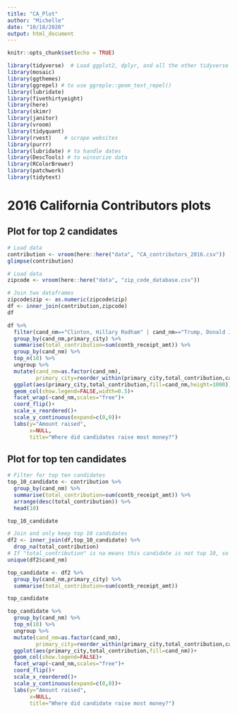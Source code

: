 ```yaml
---
title: "CA_Plot"
author: "Michelle"
date: "10/18/2020"
output: html_document
---
```


```r
knitr::opts_chunk$set(echo = TRUE)
```

```r
library(tidyverse)  # Load ggplot2, dplyr, and all the other tidyverse packages
library(mosaic)
library(ggthemes)
library(ggrepel) # to use ggreple::geom_text_repel()
library(lubridate)
library(fivethirtyeight)
library(here)
library(skimr)
library(janitor)
library(vroom)
library(tidyquant)
library(rvest)    # scrape websites
library(purrr)  
library(lubridate) # to handle dates
library(DescTools) # to winsorize data
library(RColorBrewer)
library(patchwork)
library(tidytext)
```

# 2016 California Contributors plots

## Plot for top 2 candidates

```r
# Load data
contribution <- vroom(here::here("data", "CA_contributors_2016.csv"))
glimpse(contribution)
```

```r
# Load data
zipcode <- vroom(here::here("data", "zip_code_database.csv"))
```

```r
# Join two dataframes
zipcode$zip <- as.numeric(zipcode$zip)
df <- inner_join(contribution,zipcode)
df
```

```r
df %>%
  filter(cand_nm=="Clinton, Hillary Rodham" | cand_nm=="Trump, Donald J.") %>%
  group_by(cand_nm,primary_city) %>%
  summarise(total_contribution=sum(contb_receipt_amt)) %>%
  group_by(cand_nm) %>%
  top_n(10) %>%
  ungroup %>%
  mutate(cand_nm=as.factor(cand_nm),
         primary_city=reorder_within(primary_city,total_contribution,cand_nm)) %>%
  ggplot(aes(primary_city,total_contribution,fill=cand_nm,height=1000))+
  geom_col(show.legend=FALSE,width=0.5)+
  facet_wrap(~cand_nm,scales="free")+
  coord_flip()+
  scale_x_reordered()+
  scale_y_continuous(expand=c(0,0))+
  labs(y="Amount raised",
       x=NULL,
       title="Where did candidates raise most money?")

```


## Plot for top ten candidates



```r
# Filter for top ten candidates
top_10_candidate <- contribution %>%
  group_by(cand_nm) %>%
  summarise(total_contribution=sum(contb_receipt_amt)) %>%
  arrange(desc(total_contribution)) %>%
  head(10)

top_10_candidate
```

```r
# Join and only keep top 10 candidates
df2 <- inner_join(df,top_10_candidate) %>%
  drop_na(total_contribution)
# If "total_contribution" is na means this candidate is not top 10, so we just drop it
unique(df2$cand_nm)

```

```r
top_candidate <- df2 %>%
  group_by(cand_nm,primary_city) %>%
  summarise(total_contribution=sum(contb_receipt_amt))

top_candidate
```



```r
top_candidate %>%
  group_by(cand_nm) %>%
  top_n(10) %>%
  ungroup %>%
  mutate(cand_nm=as.factor(cand_nm),
         primary_city=reorder_within(primary_city,total_contribution,cand_nm)) %>%
  ggplot(aes(primary_city,total_contribution,fill=cand_nm))+
  geom_col(show.legend=FALSE)+
  facet_wrap(~cand_nm,scales="free")+
  coord_flip()+
  scale_x_reordered()+
  scale_y_continuous(expand=c(0,0))+
  labs(y="Amount raised",
       x=NULL,
       title="Where did candidate raise most money?")
```